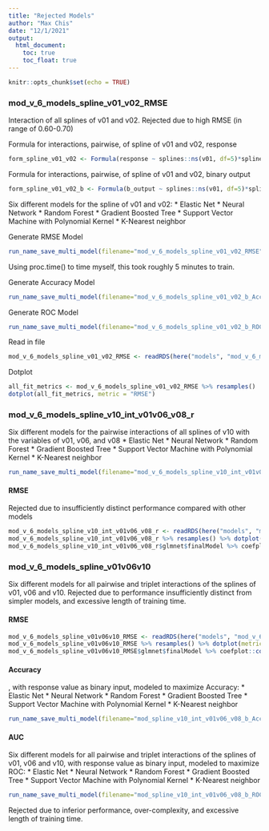 ```yaml
---
title: "Rejected Models"
author: "Max Chis"
date: "12/1/2021"
output: 
  html_document:
    toc: true
    toc_float: true
---
```


```r
knitr::opts_chunk$set(echo = TRUE)
```


### mod_v_6_models_spline_v01_v02_RMSE

Interaction of all splines of v01 and v02.
Rejected due to high RMSE (in range of 0.60-0.70)

Formula for interactions, pairwise, of spline of v01 and v02, response
```r
form_spline_v01_v02 <- Formula(response ~ splines::ns(v01, df=5)*splines::ns(v02, df=5))
```

Formula for interactions, pairwise, of spline of v01 and v02, binary output
```r
form_spline_v01_v02_b <- Formula(b_output ~ splines::ns(v01, df=5)*splines::ns(v02, df=5))
```

Six different models for the spline of v01 and v02:
* Elastic Net
* Neural Network
* Random Forest
* Gradient Boosted Tree
* Support Vector Machine with Polynomial Kernel
* K-Nearest neighbor

Generate RMSE Model
```r
run_name_save_multi_model(filename="mod_v_6_models_spline_v01_v02_RMSE", model_names=mod_names, formula=form_spline_v01_v02, metric='RMSE', data=train_v_r, ctrl=ctrl)
```
Using proc.time() to time myself, this took roughly 5 minutes to train.

Generate Accuracy Model
```r
run_name_save_multi_model(filename="mod_v_6_models_spline_v01_v02_b_Acc", model_names=mod_names, formula=form_spline_v01_v02_b, metric='Accuracy', data=train_v_o, ctrl=ctrl)
```

Generate ROC Model
```r
run_name_save_multi_model(filename="mod_v_6_models_spline_v01_v02_b_ROC", model_names=mod_names, formula=form_spline_v01_v02_b, metric='ROC', data=train_v_o, ctrl=ctrl_ROC)
```

Read in file
```r
mod_v_6_models_spline_v01_v02_RMSE <- readRDS(here("models", "mod_v_6_models_spline_v01_v02_RMSE.Rds"))
```

Dotplot 
```r
all_fit_metrics <- mod_v_6_models_spline_v01_v02_RMSE %>% resamples()
dotplot(all_fit_metrics, metric = "RMSE")
```

### mod_v_6_models_spline_v10_int_v01v06_v08_r
Six different models for the pairwise interactions of all splines of v10 with the variables of v01, v06, and v08
* Elastic Net
* Neural Network
* Random Forest
* Gradient Boosted Tree
* Support Vector Machine with Polynomial Kernel
* K-Nearest neighbor
```r
run_name_save_multi_model(filename="mod_v_6_models_spline_v10_int_v01v06_v08_r", model_names=mod_names, formula=form_spline_v10_int_v01v06_v08_r, metric='RMSE', data=train_v_r, ctrl=ctrl)
```

#### RMSE 
Rejected due to insufficiently distinct performance compared with other models
```r
mod_v_6_models_spline_v10_int_v01v06_v08_r <- readRDS(here("models", "mod_v_6_models_spline_v10_int_v01v06_v08_r.Rds"))
mod_v_6_models_spline_v10_int_v01v06_v08_r %>% resamples() %>% dotplot(metric="RMSE", main="spline_v10_int_v01v06_v08_r")
mod_v_6_models_spline_v10_int_v01v06_v08_r$glmnet$finalModel %>% coefplot::coefplot()
```

### mod_v_6_models_spline_v01v06v10
Six different models for all pairwise and triplet interactions of the splines of v01, v06 and v10. Rejected due to performance insufficiently distinct from simpler models, and excessive length of training time. 

#### RMSE
```r
mod_v_6_models_spline_v01v06v10_RMSE <- readRDS(here("models", "mod_v_6_models_spline_v01v06v10_RMSE.Rds"))
mod_v_6_models_spline_v01v06v10_RMSE %>% resamples() %>% dotplot(metric="RMSE", main="spline_v01v06v10_RMSE")
mod_v_6_models_spline_v01v06v10_RMSE$glmnet$finalModel %>% coefplot::coefplot()
```

#### Accuracy
, with response value as binary input, modeled to maximize Accuracy:
* Elastic Net
* Neural Network
* Random Forest
* Gradient Boosted Tree
* Support Vector Machine with Polynomial Kernel
* K-Nearest neighbor

```r
run_name_save_multi_model(filename="mod_spline_v10_int_v01v06_v08_b_Acc", model_names=mod_names, formula=form_spline_v10_int_v01v06_v08_b, metric='Accuracy', data=train_v_o, ctrl=ctrl)
```


#### AUC
Six different models for all pairwise and triplet interactions of the splines of v01, v06 and v10, with response value as binary input, modeled to maximize ROC:
* Elastic Net
* Neural Network
* Random Forest
* Gradient Boosted Tree
* Support Vector Machine with Polynomial Kernel
* K-Nearest neighbor

```r
run_name_save_multi_model(filename="mod_spline_v10_int_v01v06_v08_b_ROC", model_names=mod_names, formula=form_spline_v10_int_v01v06_v08_b, metric='ROC', data=train_v_o, ctrl=ctrl_ROC)
```
Rejected due to inferior performance, over-complexity, and excessive length of training time.



